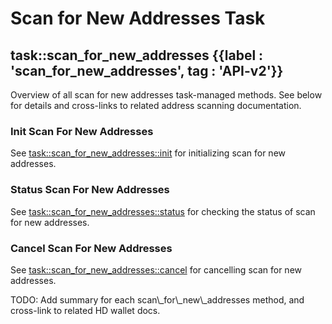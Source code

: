 
# Scan for New Addresses Task

## task::scan\_for\_new\_addresses {{label : 'scan_for_new_addresses', tag : 'API-v2'}}

Overview of all scan for new addresses task-managed methods. See below for details and cross-links to related address scanning documentation.

### Init Scan For New Addresses

See [task::scan\_for\_new\_addresses::init](/komodo-defi-framework/api/v20/wallet/task_managed/scan_for_new_addresses/init/) for initializing scan for new addresses.

### Status Scan For New Addresses

See [task::scan\_for\_new\_addresses::status](/komodo-defi-framework/api/v20/wallet/task_managed/scan_for_new_addresses/status/) for checking the status of scan for new addresses.

### Cancel Scan For New Addresses

See [task::scan\_for\_new\_addresses::cancel](/komodo-defi-framework/api/v20/wallet/task_managed/scan_for_new_addresses/cancel/) for cancelling scan for new addresses.

<TocForIndex />

<DevComment>
  TODO: Add summary for each scan\_for\_new\_addresses method, and cross-link to related HD wallet docs.
</DevComment>
